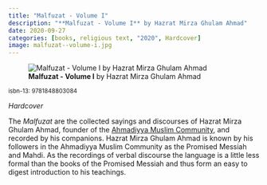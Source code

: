 ```yaml
---
title: "Malfuzat - Volume I"
description: "**Malfuzat - Volume I** by Hazrat Mirza Ghulam Ahmad"
date: 2020-09-27
categories: [books, religious text, "2020", Hardcover]
image: malfuzat--volume-i.jpg
---
```

![**Malfuzat - Volume I** by Hazrat Mirza Ghulam Ahmad](malfuzat--volume-i.jpg){fig-align="left"}

<sup>isbn-13: 9781848803084</sup>

*Hardcover*

The *Malfuzat* are the collected sayings and discourses of Hazrat Mirza Ghulam Ahmad, founder of the [Ahmadiyya Muslim Community](https://www.alislam.org/library/ahmadiyya-muslim-community/), and recorded by his companions. Hazrat Mirza Ghulam Ahmad is known by his followers in the Ahmadiyya Muslim Community as the Promised Messiah and Mahdi. As the recordings of verbal discourse the language is a little less formal than the books of the Promised Messiah and thus form an easy to digest introduction to his teachings.
